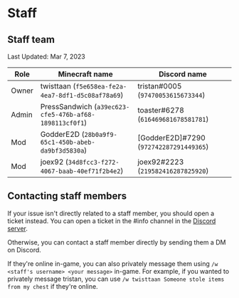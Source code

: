 # Staff

## Staff team

Last Updated: Mar 7, 2023

| Role  | Minecraft name                                         | Discord name                            |
|-------|--------------------------------------------------------|-----------------------------------------|
| Owner | twisttaan (`f5e658ea-fe2a-4ea7-8df1-d5c08af78a69`)     | tristan#0005 (`97470053615673344`)      |
| Admin | PressSandwich (`a39ec623-cfe5-476b-af68-1898113cf0f1`) | toaster#6278 (`616469681678581781`)     |
| Mod   | GodderE2D (`28b0a9f9-65c1-450b-abeb-da9bf3d5830a`)     | [GodderE2D]#7290 (`972742287291449365`) |
| Mod   | joex92 (`34d8fcc3-f272-4067-baab-40ef71f2b4e2`)        | joex92#2223 (`219582416287825920`)      |

## Contacting staff members

If your issue isn't directly related to a staff member, you should open a ticket instead. You can open a ticket in the #info channel in the [Discord server](https://tristansmp.com/discord).

Otherwise, you can contact a staff member directly by sending them a DM on Discord.

If they're online in-game, you can also privately message them using `/w <staff's username> <your message>` in-game. For example, if you wanted to privately message tristan, you can use `/w twisttaan Someone stole items from my chest` if they're online.
